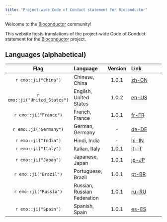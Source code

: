 ```yaml
---
title: "Project-wide Code of Conduct statement for Bioconductor"
---
```


Welcome to the [Bioconductor](https://bioconductor.org/) community!

This website hosts translations of the project-wide Code of Conduct statement for the [Bioconductor](https://bioconductor.org/) project.

## Languages (alphabetical)

|          Flag           | Language       | Version | Link               |
| :---------------------: | :------------- | :-----: | :------------------|
| `r emo::ji("China")` | Chinese, China | 1.0.1 | [zh-CN](zh-CN.html) |
| `r emo::ji("United_States")` | English, United States | 1.0.2 | [en-US](en-US.html) |
| `r emo::ji("France")` | French, France | 1.0.1 | [fr-FR](fr-FR.html) |
| `r emo::ji("Germany")` | German, Germany | - | [de-DE](de-DE.html) |
| `r emo::ji("India")` | Hindi, India | - | [hi-IN](hi-IN.html) |
| `r emo::ji("Italy")` | Italian, Italy | 1.0.1 | [it-IT](it-IT.html) |
| `r emo::ji("Japan")` | Japanese, Japan | 1.0.1 | [jp-JP](jp-JP.html) |
| `r emo::ji("Brazil")` | Portuguese, Brazil | 1.0.1 | [pt-BR](pt-BR.html) |
| `r emo::ji("Russia")` | Russian, Russian Federation | 1.0.1 | [ru-RU](ru-RU.html) |
| `r emo::ji("Spain")` | Spanish, Spain | 1.0.1 | [es-ES](es-ES.html) |
